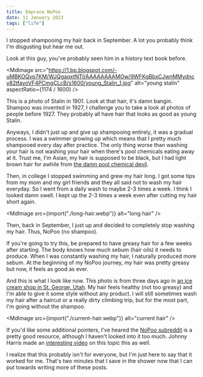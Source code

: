 ```yaml
---
title: Emprace NoPoo
date: 11 January 2023
tags: ["life"]
---
```



I stopped shampooing my hair back in September.
A lot you probably think I'm disgusting but hear me out.

Look at this guy, you've probably seen him in a history text book before.

<MdImage
  src="https://1.bp.blogspot.com/-uMBKOQvp7KM/WJQgaqxtNTI/AAAAAAAAMOw/9WFKgBbxCJwnMMydncy82tfayoVF4PCmgCLcB/s1600/young_Stalin_1.jpg"
  alt="young stalin"
  aspectRatio={1174 / 1600}
/>

This is a photo of Stalin in 1901.
Look at that hair, it's damn bangin.
Shampoo was invented in 1927, I challenge you to take a look at photos of people before 1927.
They probably all have hair that looks as good as young Stalin.

Anyways, I didn't just up and give up shampooing entirely, it was a gradual process.
I was a swimmer growing up which means that I pretty much shampooed every day after practice.
The only thing worse than washing your hair is not washing your hair when there's
pool chemicals eating away at it.
Trust me, I'm Asian, my hair is supposed to be black, but I had light brown hair for awhile
from [the damn pool chemical devil](https://www.reddit.com/r/ChainsawMan/comments/z47kqc/damn_it_gun_devil/).

Then, in college I stopped swimming and grew my hair long.
I got some tips from my mom and my girl friends and they all said not to wash
my hair everyday.
So I went from a daily wash to maybe 2-3 times a week.
I think I looked damn swell.
I kept up the 2-3 times a week even after cutting my hair short again.

<MdImage src={import("./long-hair.webp")} alt="long hair" />

Then, back in September, I just up and decided to completely stop washing my hair.
Thus, NoPoo (no shampoo).

If you're going to try this, be prepared to have greasy hair for a few weeks after starting.
The body knows how much sebum (hair oils) it needs to produce.
When I was constantly washing my hair, I naturally produced more sebum.
At the beginning of my NoPoo journey, my hair was pretty greasy but now, it feels as good as ever.

And this is what I look like now.
This photo is from three days ago in [an ice cream shop in St. George, Utah](https://goo.gl/maps/aaMjiebgj9FFGDHBA).
My hair feels healthy (not too greasy) and I'm able to give it some style without any product.
I will still sometimes wash my hair after a haircut or a really dirty climbing trip, but
for the most part, I'm going without the shampoo.

<MdImage src={import("./current-hair.webp")} alt="current hair" />

If you'd like some additional pointers, I've heared the [NoPoo subreddit](https://www.reddit.com/r/NoPoo/)
is a pretty good resource, although I haven't looked into it too much.
Johnny Harris made an [interesting video](https://www.youtube.com/watch?v=T-_HKFjxVl0) on this topic this as well.

I realize that this probably isn't for everyone, but I'm just here to say that it worked for me.
That's two minutes that I save in the shower now that I can put towards writing more of these posts.
